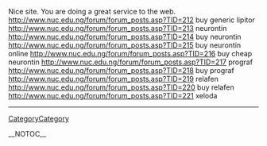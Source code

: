 Nice site. You are doing a great service to the web. http://www.nuc.edu.ng/forum/forum_posts.asp?TID=212 buy generic lipitor
http://www.nuc.edu.ng/forum/forum_posts.asp?TID=213 neurontin
http://www.nuc.edu.ng/forum/forum_posts.asp?TID=214 buy neurontin
http://www.nuc.edu.ng/forum/forum_posts.asp?TID=215 buy neurontin online
http://www.nuc.edu.ng/forum/forum_posts.asp?TID=216 buy cheap neurontin
http://www.nuc.edu.ng/forum/forum_posts.asp?TID=217 prograf
http://www.nuc.edu.ng/forum/forum_posts.asp?TID=218 buy prograf
http://www.nuc.edu.ng/forum/forum_posts.asp?TID=219 relafen
http://www.nuc.edu.ng/forum/forum_posts.asp?TID=220 buy relafen
http://www.nuc.edu.ng/forum/forum_posts.asp?TID=221 xeloda
----
[[CategoryCategory]]

__NOTOC__